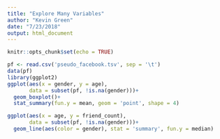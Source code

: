 ```yaml
---
title: "Explore Many Variables"
author: "Kevin Green"
date: "7/23/2018"
output: html_document
---
```


```r
knitr::opts_chunk$set(echo = TRUE)
```

```r
pf <- read.csv('pseudo_facebook.tsv', sep = '\t')
data(pf)
library(ggplot2)
ggplot(aes(x = gender, y = age), 
       data = subset(pf, !is.na(gender)))+
  geom_boxplot()+
  stat_summary(fun.y = mean, geom = 'point', shape = 4)

ggplot(aes(x = age, y = friend_count),
       data = subset(pf, !is.na(gender)))+
  geom_line(aes(color = gender), stat = 'summary', fun.y = median)
```


